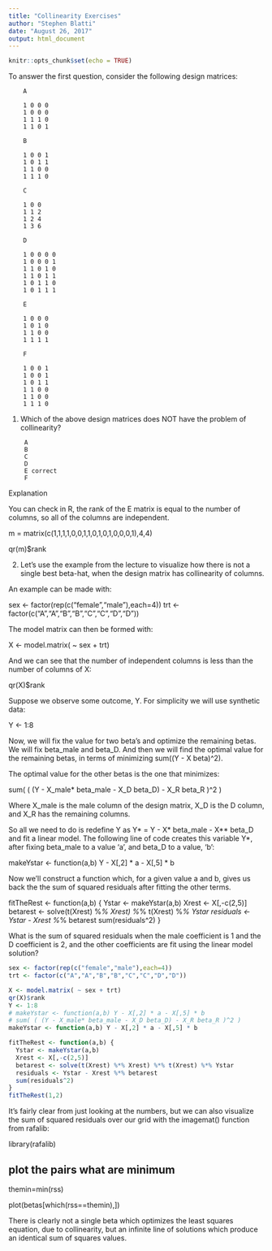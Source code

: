 ---
title: "Collinearity Exercises"
author: "Stephen Blatti"
date: "August 26, 2017"
output: html_document
---

```{r setup, include=FALSE}
knitr::opts_chunk$set(echo = TRUE)
```



To answer the first question, consider the following design matrices:

        A
        
        1 0 0 0
        1 0 0 0
        1 1 1 0
        1 1 0 1
        
        B
        
        1 0 0 1
        1 0 1 1
        1 1 0 0
        1 1 1 0
        
        C
        
        1 0 0 
        1 1 2 
        1 2 4 
        1 3 6 
        
        D
        
        1 0 0 0 0
        1 0 0 0 1
        1 1 0 1 0
        1 1 0 1 1
        1 0 1 1 0
        1 0 1 1 1
        
        E
        
        1 0 0 0
        1 0 1 0
        1 1 0 0
        1 1 1 1
        
        F
        
        1 0 0 1
        1 0 0 1
        1 0 1 1
        1 1 0 0
        1 1 0 0
        1 1 1 0

 
1. Which of the above design matrices does NOT have the problem of collinearity?

        A
        B
        C
        D
        E correct
        F

Explanation

You can check in R, the rank of the E matrix is equal to the number of columns, so all of the columns are independent.

m = matrix(c(1,1,1,1,0,0,1,1,0,1,0,1,0,0,0,1),4,4)

qr(m)$rank

2. Let's use the example from the lecture to visualize how there is not a single best beta-hat, when the design matrix has collinearity of columns.

An example can be made with:

sex <- factor(rep(c("female","male"),each=4))
trt <- factor(c("A","A","B","B","C","C","D","D"))

The model matrix can then be formed with:

X <- model.matrix( ~ sex + trt)

And we can see that the number of independent columns is less than the number of columns of X:

qr(X)$rank

Suppose we observe some outcome, Y. For simplicity we will use synthetic data:

Y <- 1:8

Now, we will fix the value for two beta's and optimize the remaining betas. We will fix beta_male and beta_D. And then we will find the optimal value for the remaining betas, in terms of minimizing sum((Y - X beta)^2).

The optimal value for the other betas is the one that minimizes:

sum( ( (Y - X_male* beta_male - X_D beta_D) - X_R beta_R )^2 )

Where X_male is the male column of the design matrix, X_D is the D column, and X_R has the remaining columns.

So all we need to do is redefine Y as Y* = Y - X* beta_male - X** beta_D and fit a linear model. The following line of code creates this  variable Y*, after fixing beta_male to a value 'a', and beta_D to a value, 'b':

makeYstar <- function(a,b) Y - X[,2] * a - X[,5] * b

Now we'll construct a function which, for a given value a and b, gives us back the the sum of squared residuals after fitting the other terms.

fitTheRest <- function(a,b) {
  Ystar <- makeYstar(a,b)
  Xrest <- X[,-c(2,5)]
  betarest <- solve(t(Xrest) %*% Xrest) %*% t(Xrest) %*% Ystar
  residuals <- Ystar - Xrest %*% betarest
  sum(residuals^2)
}

What is the sum of squared residuals when the male coefficient is 1 and the D coefficient is 2, and the other coefficients are fit using the linear model solution?

```{r}
sex <- factor(rep(c("female","male"),each=4))
trt <- factor(c("A","A","B","B","C","C","D","D"))

X <- model.matrix( ~ sex + trt)
qr(X)$rank
Y <- 1:8
# makeYstar <- function(a,b) Y - X[,2] * a - X[,5] * b
# sum( ( (Y - X_male* beta_male - X_D beta_D) - X_R beta_R )^2 )
makeYstar <- function(a,b) Y - X[,2] * a - X[,5] * b

fitTheRest <- function(a,b) {
  Ystar <- makeYstar(a,b)
  Xrest <- X[,-c(2,5)]
  betarest <- solve(t(Xrest) %*% Xrest) %*% t(Xrest) %*% Ystar
  residuals <- Ystar - Xrest %*% betarest
  sum(residuals^2)
}
fitTheRest(1,2)
```



It's fairly clear from just looking at the numbers, but we can also visualize the sum of squared residuals over our grid with the imagemat() function from rafalib:


library(rafalib)

## plot the pairs what are minimum

themin=min(rss)

plot(betas[which(rss==themin),])

There is clearly not a single beta which optimizes the least squares equation, due to collinearity, but an infinite line of solutions which produce an identical sum of squares values.





















